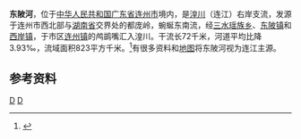 {{Infobox River
  | river_name      = 东陂河
  | image_name      =
  | image_size      = 
  | caption         = 
  | origin          = [[广东省|广东省]][[连州市|连州市]][[三水瑶族乡|三水瑶族乡]]都庞岭
  | mouth           = 广东省连州市[[连州镇_(连州市)|连州镇]]鸬鹚嘴[[连江_(河流)|湟川]]
  | basin_countries = 广东省连州市
  | length          = 72 km
  | elevation       = 
  | mouth_elevation = 
  | discharge       = 
  | watershed       = 823 km<sup>2</sup>
}}
'''东陂河'''，位于[[中华人民共和国|中华人民共和国]][[广东省|广东省]][[连州市|连州市]]境内，是[[连江_(河流)|湟川]]（连江）右岸支流，发源于连州市西北部与[[湖南省|湖南省]]交界处的都庞岭，蜿蜒东南流，经[[三水瑶族乡|三水瑶族乡]]、[[东陂镇_(连州市)|东陂镇]]和[[西岸镇|西岸镇]]，于市区[[连州镇_(连州市)|连州镇]]的鸬鹚嘴汇入湟川。干流长72千米，河道平均比降3.93‰，流域面积823平方千米。<ref name="中国河湖大典">{{cite book zh |author=《[[中国河湖大典|中国河湖大典]]》编纂委员会 |title=《中国河湖大典·珠江卷》 |format=M |edition=1 |location=北京 |publisher=中国水利水电出版社 |date=2013年1月 |pages=243页 |id= ISBN 978-7-5170-0561-2}}</ref>有很多资料和[[地图|地图]]将东陂河视为连江主源。

==参考资料==
{{reflist}}
[[Category:連江水系|D]]
[[Category:广东河流|D]]